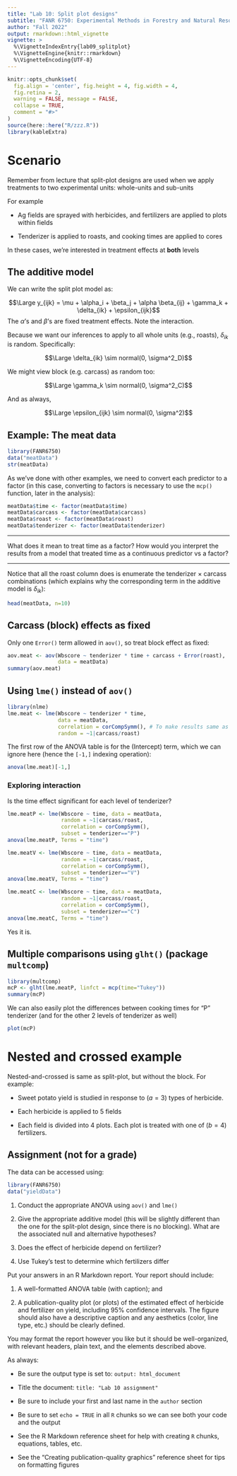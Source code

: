 ```yaml
---
title: "Lab 10: Split plot designs"
subtitle: "FANR 6750: Experimental Methods in Forestry and Natural Resources Research"
author: "Fall 2022"
output: rmarkdown::html_vignette
vignette: >
  %\VignetteIndexEntry{lab09_splitplot}
  %\VignetteEngine{knitr::rmarkdown}
  %\VignetteEncoding{UTF-8}
---
```


```r
knitr::opts_chunk$set(
  fig.align = 'center', fig.height = 4, fig.width = 4,
  fig.retina = 2,
  warning = FALSE, message = FALSE,
  collapse = TRUE,
  comment = "#>"
)
source(here::here("R/zzz.R"))
library(kableExtra)
```

# Scenario

Remember from lecture that split-plot designs are used when we apply treatments to two experimental units: whole-units and sub-units

For example

- Ag fields are sprayed with herbicides, and fertilizers are applied to plots within fields  

- Tenderizer is applied to roasts, and cooking times are applied to cores  

In these cases, we’re interested in treatment effects at **both** levels

## The additive model

We can write the split plot model as:

$$\Large y_{ijk} = \mu + \alpha_i + \beta_j + \alpha \beta_{ij} + \gamma_k + \delta_{ik} + \epsilon_{ijk}$$
The $\alpha$’s and $\beta$’s are fixed treatment effects. Note the interaction.

Because we want our inferences to apply to all whole units (e.g., roasts), $\delta_{ik}$ is random. Specifically:

$$\Large \delta_{ik} \sim normal(0, \sigma^2_D)$$

We might view block (e.g. carcass) as random too:

$$\Large \gamma_k \sim normal(0, \sigma^2_C)$$

And as always,

$$\Large \epsilon_{ijk} \sim normal(0, \sigma^2)$$

## Example: The meat data

```r
library(FANR6750)
data("meatData")
str(meatData)
```

As we've done with other examples, we need to convert each predictor to a factor (in this case, converting to factors is necessary to use the `mcp()` function, later in the analysis):

```r
meatData$time <- factor(meatData$time)
meatData$carcass <- factor(meatData$carcass)
meatData$roast <- factor(meatData$roast)
meatData$tenderizer <- factor(meatData$tenderizer)
```

***

What does it mean to treat time as a factor? How would you interpret the results from a model that treated time as a continuous predictor vs a factor?

***

Notice that all the roast column does is enumerate the tenderizer × carcass combinations (which explains why the corresponding term in the additive model is $\delta_{ik}$):

```r
head(meatData, n=10)
```

## Carcass (block) effects as fixed

Only one `Error()` term allowed in `aov()`, so treat block effect as fixed:

```r
aov.meat <- aov(Wbscore ~ tenderizer * time + carcass + Error(roast), 
                data = meatData)
summary(aov.meat)
```

## Using `lme()` instead of `aov()`

```r
library(nlme)
lme.meat <- lme(Wbscore ~ tenderizer * time,
                data = meatData,
                correlation = corCompSymm(), # To make results same as aov()
                random = ~1|carcass/roast)
```

The first row of the ANOVA table is for the (Intercept) term, which we can ignore here (hence the `[-1,]` indexing operation):

```r
anova(lme.meat)[-1,]
```

### Exploring interaction

Is the time effect significant for each level of tenderizer?

```r
lme.meatP <- lme(Wbscore ~ time, data = meatData,
                 random = ~1|carcass/roast, 
                 correlation = corCompSymm(),
                 subset = tenderizer=="P")
anova(lme.meatP, Terms = "time")
```


```r
lme.meatV <- lme(Wbscore ~ time, data = meatData,
                 random = ~1|carcass/roast, 
                 correlation = corCompSymm(),
                 subset = tenderizer=="V")
anova(lme.meatV, Terms = "time")
```

```r
lme.meatC <- lme(Wbscore ~ time, data = meatData, 
                 random = ~1|carcass/roast, 
                 correlation = corCompSymm(),
                 subset = tenderizer=="C")
anova(lme.meatC, Terms = "time")
```

Yes it is.

## Multiple comparisons using `glht()` (package `multcomp`)

```r
library(multcomp)
mcP <- glht(lme.meatP, linfct = mcp(time="Tukey"))
summary(mcP)
```

We can also easily plot the differences between cooking times for “P” tenderizer (and for the other 2 levels of tenderizer as well)

```r
plot(mcP)
```

# Nested and crossed example

Nested-and-crossed is same as split-plot, but without the block. For example:

- Sweet potato yield is studied in response to ($a=3$) types of herbicide.

- Each herbicide is applied to 5 fields

- Each field is divided into 4 plots. Each plot is treated with one of ($b=4$) fertilizers.

## Assignment (not for a grade)

The data can be accessed using:

```r
library(FANR6750)
data("yieldData")
```

1) Conduct the appropriate ANOVA using `aov()` and `lme()`

2) Give the appropriate additive model (this will be slightly different than the one for the split-plot design, since there is no blocking). What are the associated null and alternative
hypotheses?

3) Does the effect of herbicide depend on fertilizer?

4) Use Tukey’s test to determine which fertilizers differ

Put your answers in an R Markdown report. Your report should include:

1) A well-formatted ANOVA table (with caption); and

2) A publication-quality plot (or plots) of the estimated effect of herbicide and fertilizer on yield, including 95% confidence intervals. The figure should also have a descriptive caption and any aesthetics (color, line type, etc.) should be clearly defined.

You may format the report however you like but it should be well-organized, with relevant headers, plain text, and the elements described above. 

As always:

- Be sure the output type is set to: `output: html_document`

- Title the document: `title: "Lab 10 assignment"`

- Be sure to include your first and last name in the `author` section 

- Be sure to set `echo = TRUE` in all `R` chunks so we can see both your code and the output

- See the R Markdown reference sheet for help with creating `R` chunks, equations, tables, etc.

- See the "Creating publication-quality graphics" reference sheet for tips on formatting figures

